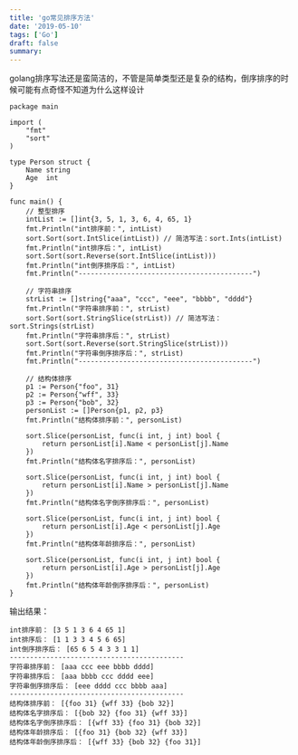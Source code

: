 ```yaml
---
title: 'go常见排序方法'
date: '2019-05-10'
tags: ['Go']
draft: false
summary: 
---
```


golang排序写法还是蛮简洁的，不管是简单类型还是复杂的结构，倒序排序的时候可能有点奇怪不知道为什么这样设计

```
package main

import (
	"fmt"
	"sort"
)

type Person struct {
	Name string
	Age  int
}

func main() {
	// 整型排序
	intList := []int{3, 5, 1, 3, 6, 4, 65, 1}
	fmt.Println("int排序前：", intList)
	sort.Sort(sort.IntSlice(intList)) // 简洁写法：sort.Ints(intList)
	fmt.Println("int排序后：", intList)
	sort.Sort(sort.Reverse(sort.IntSlice(intList)))
	fmt.Println("int倒序排序后：", intList)
	fmt.Println("-------------------------------------------")

	// 字符串排序
	strList := []string{"aaa", "ccc", "eee", "bbbb", "dddd"}
	fmt.Println("字符串排序前：", strList)
	sort.Sort(sort.StringSlice(strList)) // 简洁写法：sort.Strings(strList)
	fmt.Println("字符串排序后：", strList)
	sort.Sort(sort.Reverse(sort.StringSlice(strList)))
	fmt.Println("字符串倒序排序后：", strList)
	fmt.Println("-------------------------------------------")

	// 结构体排序
	p1 := Person{"foo", 31}
	p2 := Person{"wff", 33}
	p3 := Person{"bob", 32}
	personList := []Person{p1, p2, p3}
	fmt.Println("结构体排序前：", personList)

	sort.Slice(personList, func(i int, j int) bool {
		return personList[i].Name < personList[j].Name
	})
	fmt.Println("结构体名字排序后：", personList)

	sort.Slice(personList, func(i int, j int) bool {
		return personList[i].Name > personList[j].Name
	})
	fmt.Println("结构体名字倒序排序后：", personList)

	sort.Slice(personList, func(i int, j int) bool {
		return personList[i].Age < personList[j].Age
	})
	fmt.Println("结构体年龄排序后：", personList)

	sort.Slice(personList, func(i int, j int) bool {
		return personList[i].Age > personList[j].Age
	})
	fmt.Println("结构体年龄倒序排序后：", personList)
}

```
输出结果：
```
int排序前： [3 5 1 3 6 4 65 1]
int排序后： [1 1 3 3 4 5 6 65]
int倒序排序后： [65 6 5 4 3 3 1 1]
-------------------------------------------
字符串排序前： [aaa ccc eee bbbb dddd]
字符串排序后： [aaa bbbb ccc dddd eee]
字符串倒序排序后： [eee dddd ccc bbbb aaa]
-------------------------------------------
结构体排序前： [{foo 31} {wff 33} {bob 32}]
结构体名字排序后： [{bob 32} {foo 31} {wff 33}]
结构体名字倒序排序后： [{wff 33} {foo 31} {bob 32}]
结构体年龄排序后： [{foo 31} {bob 32} {wff 33}]
结构体年龄倒序排序后： [{wff 33} {bob 32} {foo 31}]
```